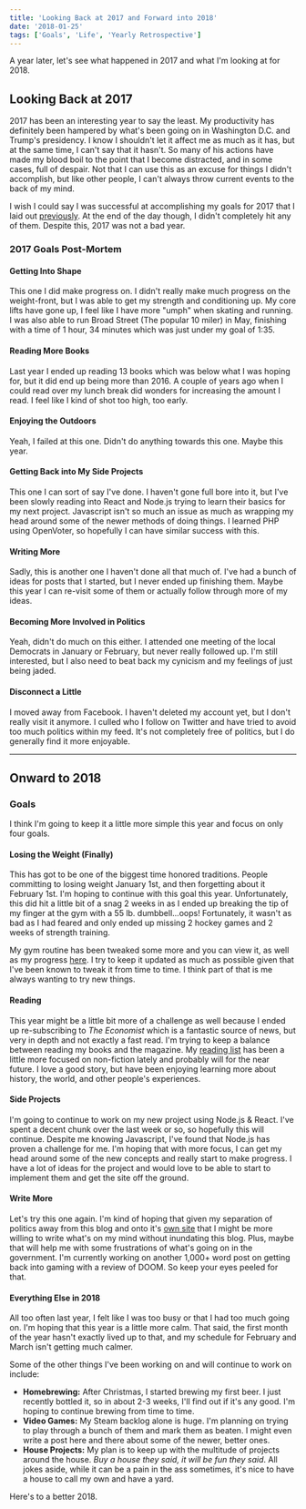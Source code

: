 ```yaml
---
title: 'Looking Back at 2017 and Forward into 2018'
date: '2018-01-25'
tags: ['Goals', 'Life', 'Yearly Retrospective']
---
```


A year later, let's see what happened in 2017 and what I'm looking at for 2018.

## Looking Back at 2017

2017 has been an interesting year to say the least. My productivity has definitely been hampered by what's been going on in Washington D.C. and Trump's presidency. I know I shouldn't let it affect me as much as it has, but at the same time, I can't say that it hasn't. So many of his actions have made my blood boil to the point that I become distracted, and in some cases, full of despair. Not that I can use this as an excuse for things I didn't accomplish, but like other people, I can't always throw current events to the back of my mind.

I wish I could say I was successful at accomplishing my goals for 2017 that I laid out [previously](https://kpwags.com/life/2017/01/24/goals-for-2017.html). At the end of the day though, I didn't completely hit any of them. Despite this, 2017 was not a bad year.

### 2017 Goals Post-Mortem

#### Getting Into Shape

This one I did make progress on. I didn't really make much progress on the weight-front, but I was able to get my strength and conditioning up. My core lifts have gone up, I feel like I have more "umph" when skating and running. I was also able to run Broad Street (The popular 10 miler) in May, finishing with a time of 1 hour, 34 minutes which was just under my goal of 1:35.

#### Reading More Books

Last year I ended up reading 13 books which was below what I was hoping for, but it did end up being more than 2016. A couple of years ago when I could read over my lunch break did wonders for increasing the amount I read. I feel like I kind of shot too high, too early.

#### Enjoying the Outdoors

Yeah, I failed at this one. Didn't do anything towards this one. Maybe this year.

#### Getting Back into My Side Projects

This one I can sort of say I've done. I haven't gone full bore into it, but I've been slowly reading into React and Node.js trying to learn their basics for my next project. Javascript isn't so much an issue as much as wrapping my head around some of the newer methods of doing things. I learned PHP using OpenVoter, so hopefully I can have similar success with this.

#### Writing More

Sadly, this is another one I haven't done all that much of. I've had a bunch of ideas for posts that I started, but I never ended up finishing them. Maybe this year I can re-visit some of them or actually follow through more of my ideas.

#### Becoming More Involved in Politics

Yeah, didn't do much on this either. I attended one meeting of the local Democrats in January or February, but never really followed up. I'm still interested, but I also need to beat back my cynicism and my feelings of just being jaded.

#### Disconnect a Little

I moved away from Facebook. I haven't deleted my account yet, but I don't really visit it anymore. I culled who I follow on Twitter and have tried to avoid too much politics within my feed. It's not completely free of politics, but I do generally find it more enjoyable.

<hr />

## Onward to 2018

### Goals

I think I'm going to keep it a little more simple this year and focus on only four goals.

#### Losing the Weight (Finally)

This has got to be one of the biggest time honored traditions. People committing to losing weight January 1st, and then forgetting about it February 1st. I'm hoping to continue with this goal this year. Unfortunately, this did hit a little bit of a snag 2 weeks in as I ended up breaking the tip of my finger at the gym with a 55 lb. dumbbell...oops! Fortunately, it wasn't as bad as I had feared and only ended up missing 2 hockey games and 2 weeks of strength training.

My gym routine has been tweaked some more and you can view it, as well as my progress [here](https://kpwags.com/gym-routine/). I try to keep it updated as much as possible given that I've been known to tweak it from time to time. I think part of that is me always wanting to try new things.

#### Reading

This year might be a little bit more of a challenge as well because I ended up re-subscribing to _The Economist_ which is a fantastic source of news, but very in depth and not exactly a fast read. I'm trying to keep a balance between reading my books and the magazine. My [reading list](https://kpwags.com/reading-list/) has been a little more focused on non-fiction lately and probably will for the near future. I love a good story, but have been enjoying learning more about history, the world, and other people's experiences.

#### Side Projects

I'm going to continue to work on my new project using Node.js &amp; React. I've spent a decent chunk over the last week or so, so hopefully this will continue. Despite me knowing Javascript, I've found that Node.js has proven a challenge for me. I'm hoping that with more focus, I can get my head around some of the new concepts and really start to make progress. I have a lot of ideas for the project and would love to be able to start to implement them and get the site off the ground.

#### Write More

Let's try this one again. I'm kind of hoping that given my separation of politics away from this blog and onto it's [own site](https://politics.kpwags.com) that I might be more willing to write what's on my mind without inundating this blog. Plus, maybe that will help me with some frustrations of what's going on in the government. I'm currently working on another 1,000+ word post on getting back into gaming with a review of DOOM. So keep your eyes peeled for that.

#### Everything Else in 2018

All too often last year, I felt like I was too busy or that I had too much going on. I'm hoping that this year is a little more calm. That said, the first month of the year hasn't exactly lived up to that, and my schedule for February and March isn't getting much calmer.

Some of the other things I've been working on and will continue to work on include:

-   **Homebrewing:** After Christmas, I started brewing my first beer. I just recently bottled it, so in about 2-3 weeks, I'll find out if it's any good. I'm hoping to continue brewing from time to time.
-   **Video Games:** My Steam backlog alone is huge. I'm planning on trying to play through a bunch of them and mark them as beaten. I might even write a post here and there about some of the newer, better ones.
-   **House Projects:** My plan is to keep up with the multitude of projects around the house. _Buy a house they said, it will be fun they said_. All jokes aside, while it can be a pain in the ass sometimes, it's nice to have a house to call my own and have a yard.

Here's to a better 2018.

